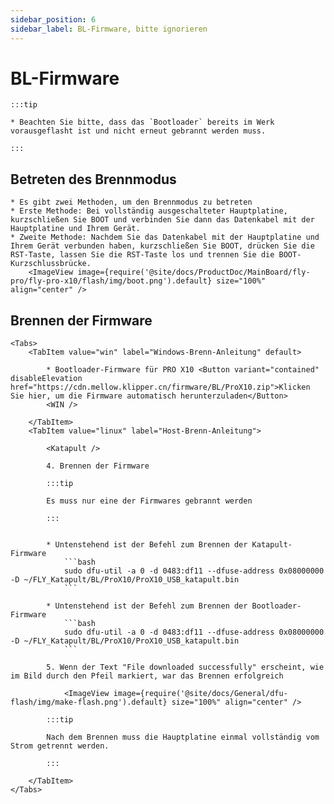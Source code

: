 ```yaml
---
sidebar_position: 6
sidebar_label: BL-Firmware, bitte ignorieren
---
```





# BL-Firmware

    :::tip

    * Beachten Sie bitte, dass das `Bootloader` bereits im Werk vorausgeflasht ist und nicht erneut gebrannt werden muss.

    :::

## Betreten des Brennmodus


    * Es gibt zwei Methoden, um den Brennmodus zu betreten
    * Erste Methode: Bei vollständig ausgeschalteter Hauptplatine, kurzschließen Sie BOOT und verbinden Sie dann das Datenkabel mit der Hauptplatine und Ihrem Gerät.
    * Zweite Methode: Nachdem Sie das Datenkabel mit der Hauptplatine und Ihrem Gerät verbunden haben, kurzschließen Sie BOOT, drücken Sie die RST-Taste, lassen Sie die RST-Taste los und trennen Sie die BOOT-Kurzschlussbrücke.
        <ImageView image={require('@site/docs/ProductDoc/MainBoard/fly-pro/fly-pro-x10/flash/img/boot.png').default} size="100%" align="center" />

## Brennen der Firmware
    <Tabs>
        <TabItem value="win" label="Windows-Brenn-Anleitung" default>

            * Bootloader-Firmware für PRO X10 <Button variant="contained" disableElevation href="https://cdn.mellow.klipper.cn/firmware/BL/ProX10.zip">Klicken Sie hier, um die Firmware automatisch herunterzuladen</Button>
            <WIN />
            
        </TabItem>
        <TabItem value="linux" label="Host-Brenn-Anleitung">
            
            <Katapult />

            4. Brennen der Firmware

            :::tip

            Es muss nur eine der Firmwares gebrannt werden

            :::


            * Untenstehend ist der Befehl zum Brennen der Katapult-Firmware
                ```bash
                sudo dfu-util -a 0 -d 0483:df11 --dfuse-address 0x08000000 -D ~/FLY_Katapult/BL/ProX10/ProX10_USB_katapult.bin
                ```

            * Untenstehend ist der Befehl zum Brennen der Bootloader-Firmware
                ```bash
                sudo dfu-util -a 0 -d 0483:df11 --dfuse-address 0x08000000 -D ~/FLY_Katapult/BL/ProX10/ProX10_USB_katapult.bin
                ```

            5. Wenn der Text "File downloaded successfully" erscheint, wie im Bild durch den Pfeil markiert, war das Brennen erfolgreich

                <ImageView image={require('@site/docs/General/dfu-flash/img/make-flash.png').default} size="100%" align="center" />

            :::tip

            Nach dem Brennen muss die Hauptplatine einmal vollständig vom Strom getrennt werden.

            :::

        </TabItem>
    </Tabs>